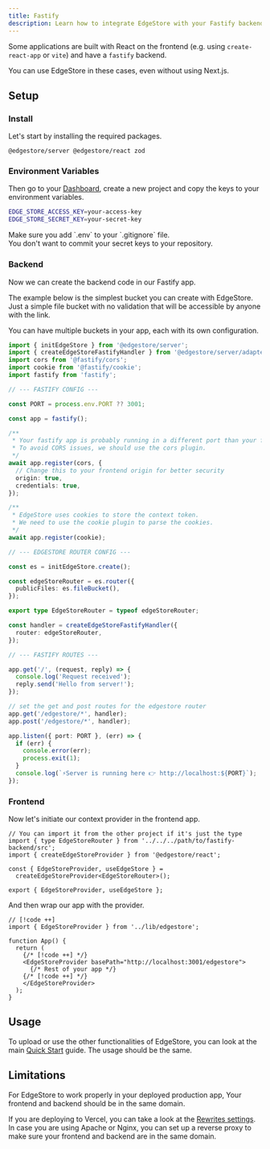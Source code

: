```yaml
---
title: Fastify
description: Learn how to integrate EdgeStore with your Fastify backend and React frontend.
---
```


Some applications are built with React on the frontend (e.g. using `create-react-app` or `vite`) and have a `fastify` backend.

You can use EdgeStore in these cases, even without using Next.js.

## Setup

### Install

Let's start by installing the required packages.

```package-install
@edgestore/server @edgestore/react zod
```

### Environment Variables

Then go to your [Dashboard](https://dashboard.edgestore.dev), create a new project and copy the keys to your environment variables.

```sh title=".env"
EDGE_STORE_ACCESS_KEY=your-access-key
EDGE_STORE_SECRET_KEY=your-secret-key
```

<Callout type="warning">
  Make sure you add `.env` to your `.gitignore` file. <br />
  You don't want to commit your secret keys to your repository.
</Callout>

### Backend

Now we can create the backend code in our Fastify app.

The example below is the simplest bucket you can create with EdgeStore. Just a simple file bucket with no validation that will be accessible by anyone with the link.

You can have multiple buckets in your app, each with its own configuration.

```ts
import { initEdgeStore } from '@edgestore/server';
import { createEdgeStoreFastifyHandler } from '@edgestore/server/adapters/fastify';
import cors from '@fastify/cors';
import cookie from '@fastify/cookie';
import fastify from 'fastify';

// --- FASTIFY CONFIG ---

const PORT = process.env.PORT ?? 3001;

const app = fastify();

/**
 * Your fastify app is probably running in a different port than your frontend app.
 * To avoid CORS issues, we should use the cors plugin.
 */
await app.register(cors, {
  // Change this to your frontend origin for better security
  origin: true,
  credentials: true,
});

/**
 * EdgeStore uses cookies to store the context token.
 * We need to use the cookie plugin to parse the cookies.
 */
await app.register(cookie);

// --- EDGESTORE ROUTER CONFIG ---

const es = initEdgeStore.create();

const edgeStoreRouter = es.router({
  publicFiles: es.fileBucket(),
});

export type EdgeStoreRouter = typeof edgeStoreRouter;

const handler = createEdgeStoreFastifyHandler({
  router: edgeStoreRouter,
});

// --- FASTIFY ROUTES ---

app.get('/', (request, reply) => {
  console.log('Request received');
  reply.send('Hello from server!');
});

// set the get and post routes for the edgestore router
app.get('/edgestore/*', handler);
app.post('/edgestore/*', handler);

app.listen({ port: PORT }, (err) => {
  if (err) {
    console.error(err);
    process.exit(1);
  }
  console.log(`⚡Server is running here 👉 http://localhost:${PORT}`);
});
```

### Frontend

Now let's initiate our context provider in the frontend app.

```tsx title="src/lib/edgestore.ts"
// You can import it from the other project if it's just the type
import { type EdgeStoreRouter } from '../../../path/to/fastify-backend/src';
import { createEdgeStoreProvider } from '@edgestore/react';

const { EdgeStoreProvider, useEdgeStore } =
  createEdgeStoreProvider<EdgeStoreRouter>();

export { EdgeStoreProvider, useEdgeStore };
```

And then wrap our app with the provider.

```tsx title="src/App.tsx"
// [!code ++]
import { EdgeStoreProvider } from '../lib/edgestore';

function App() {
  return (
    {/* [!code ++] */}
    <EdgeStoreProvider basePath="http://localhost:3001/edgestore">
      {/* Rest of your app */}
    {/* [!code ++] */}
    </EdgeStoreProvider>
  );
}
```

## Usage

To upload or use the other functionalities of EdgeStore, you can look at the main [Quick Start](/docs/quick-start) guide. The usage should be the same.

## Limitations

<Callout type="warning">

For EdgeStore to work properly in your deployed production app, Your frontend and backend should be in the same domain.

If you are deploying to Vercel, you can take a look at the [Rewrites settings](https://vercel.com/docs/edge-network/rewrites). In case you are using Apache or Nginx, you can set up a reverse proxy to make sure your frontend and backend are in the same domain.

</Callout>
